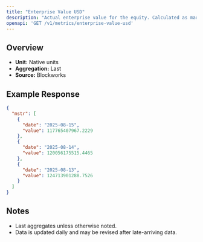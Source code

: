 ```yaml
---
title: "Enterprise Value USD"
description: "Actual enterprise value for the equity. Calculated as market cap - liabilities + assets"
openapi: 'GET /v1/metrics/enterprise-value-usd'
---
```


## Overview

- **Unit:** Native units
- **Aggregation:** Last
- **Source:** Blockworks

## Example Response

```json
{
  "mstr": [
    {
      "date": "2025-08-15",
      "value": 117765407967.2229
    },
    {
      "date": "2025-08-14",
      "value": 120056175515.4465
    },
    {
      "date": "2025-08-13",
      "value": 124713901288.7526
    }
  ]
}
```

## Notes
- Last aggregates unless otherwise noted.
- Data is updated daily and may be revised after late-arriving data.
